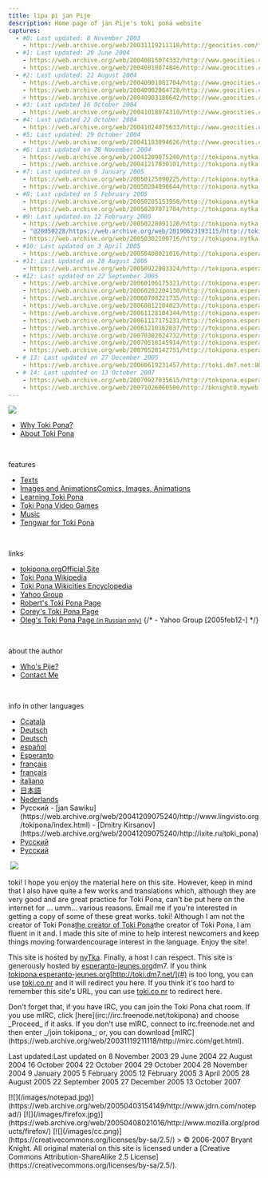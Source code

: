 ```yaml
---
title: lipu pi jan Pije
description: Home page of jan Pije's toki pona website
captures:
  - #0: Last updated: 8 November 2003
    - https://web.archive.org/web/20031119211118/http://geocities.com/tokipona/
  - #1: Last updated: 29 June 2004
    - https://web.archive.org/web/20040815074332/http://www.geocities.com/tokipona/
    - https://web.archive.org/web/20040818074846/http://www.geocities.com:80/tokipona/
  - #2: Last updated: 22 August 2004
    - https://web.archive.org/web/20040901081704/http://www.geocities.com/tokipona/
    - https://web.archive.org/web/20040902064728/http://www.geocities.com/tokipona/
    - https://web.archive.org/web/20040903180642/http://www.geocities.com/tokipona/
  - #3: Last updated 16 October 2004
    - https://web.archive.org/web/20041018074310/http://www.geocities.com/tokipona/
  - #4: Last updated 22 October 2004
    - https://web.archive.org/web/20041024075633/http://www.geocities.com/tokipona/
  - #5: Last updated: 29 October 2004
    - https://web.archive.org/web/20041103094626/http://www.geocities.com/tokipona/
  - #6: Last updated on 28 November 2004
    - https://web.archive.org/web/20041209075240/http://tokipona.nytka.org/
    - https://web.archive.org/web/20041217030101/http://tokipona.nytka.org/
  - #7: Last updated on 9 January 2005
    - https://web.archive.org/web/20050125090225/http://tokipona.nytka.org:80/
    - https://web.archive.org/web/20050204090644/http://tokipona.nytka.org/
  - #8: Last updated on 5 February 2005
    - https://web.archive.org/web/20050205153958/http://tokipona.nytka.org/
    - https://web.archive.org/web/20050207071704/http://tokipona.nytka.org:80/
  - #9: Last updated on 12 February 2005
    - https://web.archive.org/web/20050228091120/http://tokipona.nytka.org:80/
    - "@20050228/https://web.archive.org/web/20190623193115/http://tokipona.atspace.org/"
    - https://web.archive.org/web/20050302100716/http://tokipona.nytka.org:80/
  - #10: Last updated on 3 April 2005
    - https://web.archive.org/web/20050408021016/http://tokipona.esperanto-jeunes.org:80/
  - #11: Last updated on 28 August 2005
    - https://web.archive.org/web/20050922003324/http://tokipona.esperanto-jeunes.org:80/
  - #12: Last updated on 22 September 2005
    - https://web.archive.org/web/20060106175321/http://tokipona.esperanto-jeunes.org:80/
    - https://web.archive.org/web/20060202204130/http://tokipona.esperanto-jeunes.org:80/
    - https://web.archive.org/web/20060708221735/http://tokipona.esperanto-jeunes.org:80/
    - https://web.archive.org/web/20060812104023/http://tokipona.esperanto-jeunes.org:80/
    - https://web.archive.org/web/20061128104344/http://tokipona.esperanto-jeunes.org:80/
    - https://web.archive.org/web/20061117175231/http://tokipona.esperanto-jeunes.org:80/
    - https://web.archive.org/web/20061210162037/http://tokipona.esperanto-jeunes.org:80/
    - https://web.archive.org/web/20070302024732/http://tokipona.esperanto-jeunes.org:80/
    - https://web.archive.org/web/20070518145914/http://tokipona.esperanto-jeunes.org:80/
    - https://web.archive.org/web/20070520142751/http://tokipona.esperanto-jeunes.org:80/
  - # 13: Last updated on 27 December 2005
    - https://web.archive.org/web/20060619231457/http://toki.dm7.net:80/
  - # 14: Last updated on 13 October 2007
    - https://web.archive.org/web/20070927035615/http://tokipona.esperanto-jeunes.org:80/
    - https://web.archive.org/web/20071026060500/http://bknight0.myweb.uga.edu/toki/
---
```


![](/images/banner.gif)

<nav>

- <Change till={5}>[Why Toki Pona?](/about/why)</Change>
- <Change from={5}>[About Toki Pona](/about)</Change>

&nbsp;

<Change from={5}>features</Change>
- [Texts](/text)
- [<Change till={5}>Images and Animations</Change><Change from={5}>Comics, Images<Change till={14}>, Animations</Change></Change>](/image)
- [Learn<Change till={5}>ing</Change> Toki Pona](/learn)
- <Change from={1}>[<Change till={5}>Toki Pona</Change> Video Games](/game)</Change>
- [Music](/music)
- [Tengwar for Toki Pona](/tengwar)  


&nbsp;

<Change from={5}>links</Change>
- <Change from={3}>[<Change till={10}>tokipona.org</Change><Change from={10}>Official Site</Change>](http://www.tokipona.org)</Change>
- <Change from={1} till={7}>[Toki Pona Wikipedia](https://web.archive.org/web/20040818081632/http://tokipona.wikipedia.org/wiki/lipu_lawa)</Change>
- <Change from={7}>[Toki Pona <Change till={11}>Wikicities</Change> <Change from={11}>Encyclopedia</Change>](https://web.archive.org/web/20050125090225/http://tokipona.wikicities.com/index.php/lipu_lawa)</Change>
- <Change from={9}>[Yahoo Group](https://kulupu-majuna.github.io/yahoo/)</Change>
- <Change from={1} till={9}>[Robert's Toki Pona Page](https://web.archive.org/web/20040818074846/http://rowa.giso.de/languages/toki-pona/)</Change> 
- <Change from={2} till={9}>[Corey's Toki Pona Page](https://web.archive.org/web/20040901081704/http://www.tokipona.bravehost.com/)</Change>
- <Change from={1} till={6}>[Oleg's Toki Pona Page <small>(in Russian only)</small>](https://web.archive.org/web/20040818074846/http://www.lingvisto.org/tokipona/index.html)</Change>
{/* - Yahoo Group [2005feb12-] */}

&nbsp;

<Change from={5}>about the author</Change>
- [Who's Pije?](/me)
- [Contact Me](/me/contact)

&nbsp;

<Change from={6}>

info in other languages
- [<Change till={12}>C</Change><Change from={12}>c</Change>atalà](https://web.archive.org/web/20041209075240/http://vicerveza.homeunix.net/~viric/tokipona/)
- <Change till={11}>[Deutsch](https://web.archive.org/web/20041209075240/http://rowa.giso.de/languages/toki-pona/german/index.php)</Change>
- <Change from={11}>[Deutsch](http://web.archive.org/web/20050922003324/http://www.tu-chemnitz.de/phil/leo/rahmen.php?seite=r_wiss/muench_tokipona.php)</Change>
- <Change from={12}>[español](http://web.archive.org/web/20060106175321/http://www.eemadges.com/tokipona/)</Change>
- [Esperanto]()
- <Change till={14}>[français](https://web.archive.org/web/20041209075240/http://lvogel.free.fr/tokipona/)</Change>
- <Change from={14}>[français](http://web.archive.org/web/20070624110930/http://pokipitokipona.free.fr/tawa.html)</Change>
- <Change from={14}>[italiano](http://web.archive.org/web/20071028022413/http://www.roboart.it/toki%20pona%200.html)</Change>
- <Change from={12}>[日本語](http://web.archive.org/web/20060106175321/http://www.geocities.jp/josuke_token_naito/tokipona/lesson/index.html)</Change>
- <Change from={14}>[Nederlands](http://web.archive.org/web/20071026060500/http://www.futurologisch.nl/?p=38)</Change>
- <Change till={11}>
  Русский
  - [jan Sawiku](https://web.archive.org/web/20041209075240/http://www.lingvisto.org/tokipona/index.html)
  - [Dmitry Kirsanov](https://web.archive.org/web/20041209075240/http://ixite.ru/toki_pona)
  </Change>
- <Change from={11} till={13}>[Русский](http://web.archive.org/web/20050922003324/http://ixite.ru/toki_pona)</Change>
- <Change from={13}>[Русский](https://ru.wikibooks.org/wiki/%D0%A2%D0%BE%D0%BA%D0%B8%D0%BF%D0%BE%D0%BD%D0%B0/%D0%92%D0%B2%D0%B5%D0%B4%D0%B5%D0%BD%D0%B8%D0%B5)</Change>
</Change>

</nav>

<Change from={6} till={7}><a href="/grinch"><img /></a></Change>
<Change from={11} till={14}>[![](/images/sad.jpg)](http://web.archive.org/web/20050922160726/http://www.meetwithcindy.org/)</Change>

<Change till={1}>toki! I hope you enjoy the material here on this site. However, keep in mind that I also have quite a few works and translations which, although they are very good and are great practice for Toki Pona, can't be put here on the internet for ... umm... various reasons. Email me if you're interested in getting a copy of some of these great works.</Change>
<Change from={1}>toki! Although I am not <Change till={6}>the creator of Toki Pona</Change><Change from={6} till={11}>[the creator of Toki Pona](https://web.archive.org/web/20050125015233/http://en.wikipedia.org/wiki/Sonja_Elen_Kisa)</Change><Change from={11}>the creator of Toki Pona</Change>, I am fluent in it<Change till={14}> and</Change><Change from={14}>. I</Change> made this site <Change till={14}>of mine</Change> to <Change till={14}>help interest newcomers and keep things moving forward</Change><Change from={14}>encourage interest in the language</Change>. Enjoy <Change from={14}>the site</Change>!</Change>  

<Change from={6} till={10}>This site is hosted by [nyTka](https://web.archive.org/web/20041217030101/http://www.nytka.org/). Finally, a host I can respect.</Change>
<Change from={10} till={14}>This site is generously hosted by <Change till={13}>[esperanto-jeunes.org](https://web.archive.org/web/20050408021016/http://www.esperanto-jeunes.org/)</Change><Change from={13}>dm7</Change>. If you think <Change till={13}>[tokipona.esperanto-jeunes.org](#)</Change><Change from={13}>[http://toki.dm7.net/](#)</Change> is too long, you can use [toki.co.nr](https://web.archive.org/web/20050408021016/http://toki.co.nr/) and it will redirect you here.</Change>
<Change from={14}>If you think it's too hard to remember this site's URL, you can use [toki.co.nr](http://web.archive.org/web/20071026060500/http://toki.co.nr/) to redirect here. </Change>

<Change till={1}>
Don't forget that, if you have IRC, you can join the Toki Pona chat room.
If you use mIRC, click [here](irc://irc.freenode.net/tokipona) and choose _Proceed_ if it asks.
If you don't use mIRC, connect to irc.freenode.net and then enter _/join tokipona_; or, you can download [mIRC](https://web.archive.org/web/20031119211118/http://mirc.com/get.html).
</Change>

<Change till={6}>Last updated:</Change><Change from={6}>Last updated on</Change>
<Change till={1}>8 November 2003</Change>
<Change from={1} till={2}>29 June 2004</Change>
<Change from={2} till={3}>22 August 2004</Change>
<Change from={3} till={4}>16 October 2004</Change>
<Change from={4} till={5}>22 October 2004</Change>
<Change from={5} till={6}>29 October 2004</Change>
<Change from={6} till={7}>28 November 2004</Change>
<Change from={7} till={8}>9 January 2005</Change>
<Change from={8} till={9}>5 February 2005</Change>
<Change from={9} till={10}>12 February 2005</Change>
<Change from={10} till={11}>3 April 2005</Change>
<Change from={11} till={12}>28 August 2005</Change>
<Change from={12} till={13}>22 September 2005</Change>
<Change from={13} till={14}>27 December 2005</Change>
<Change from={14} till={14}>13 October 2007</Change>

<Change from={7}>
<footer>
<Change till={14}>[![](/images/notepad.jpg)](https://web.archive.org/web/20050403154149/http://www.jdrn.com/notepad/)</Change>
[![](/images/firefox.jpg)](https://web.archive.org/web/20050408021016/http://www.mozilla.org/products/firefox/)
<Change from={14}>[![](/images/cc.png)](https://creativecommons.org/licenses/by-sa/2.5/)</Change>

<Change from={14}>
> © 2006-2007 Bryant Knight. All original material on this site is licensed under a [Creative Commons Attribution-ShareAlike 2.5 License](https://creativecommons.org/licenses/by-sa/2.5/). 

</Change>
</footer>
</Change>